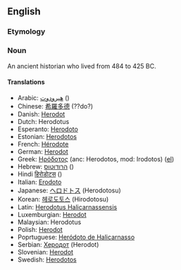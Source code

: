 ==English==
=== Etymology ===

=== Noun ===
An ancient historian who lived from 484 to 425 BC.

==== Translations ====
*Arabic: [[هيرودوت]] ()
*Chinese: [[希羅多德]] (??do?)
*Danish: [[Herodot]]
*Dutch: Herodotus
*Esperanto: [[Herodoto]]
*Estonian: [[Herodotos]]
*French: [[Hérodote]]
*German: [[Herodot]]
*Greek: [[Ηρόδοτος]] (anc: Herodotos, mod: Irodotos) ([[:el:Ηρόδοτος|el]])
*Hebrew: [[הרודוטוס]] ()
*Hindi [[हिरोडोटस]] ()
*Italian: [[Erodoto]]
*Japanese: [[ヘロドトス]] (Herodotosu)
*Korean: [[헤로도토스]] (Hirodotosu)
*Latin: [[Herodotus Halicarnassensis]]
*Luxemburgian: [[Herodot]]
*Malaysian: Herodotus
*Polish: [[Herodot]]
*Poprtuguese: [[Heródoto de Halicarnasso]]
*Serbian: [[Херодот]] (Herodot)
*Slovenian: [[Herodot]]
*Swedish: [[Herodotos]]

{{Wikipedia}}